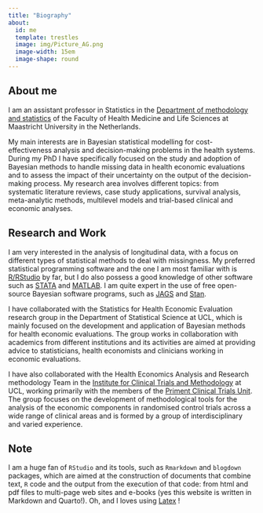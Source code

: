 ```yaml
---
title: "Biography"
about:
  id: me
  template: trestles
  image: img/Picture_AG.png
  image-width: 15em
  image-shape: round
---
```


:::{#me}

## About me

I am an assistant professor in Statistics in the [Department of methodology and statistics](https://www.maastrichtuniversity.nl/about-um/faculties/psychology-and-neuroscience/departments/department-methodology-and-statistics) of the Faculty of Health Medicine and Life Sciences at Maastricht University in the Netherlands.

My main interests are in Bayesian statistical modelling for cost-effectiveness analysis and decision-making problems in the health systems. During my PhD I have specifically focused on the study and adoption of Bayesian methods to handle missing data in health economic evaluations and to assess the impact of their uncertainty on the output of the decision-making process. My research area involves different topics: from systematic literature reviews, case study applications, survival analysis, meta-analytic methods, multilevel models and trial-based clinical and economic analyses. 

## Research and Work

I am very interested in the analysis of longitudinal data, with a focus on different types of statistical methods to deal with missingness. My preferred statistical programming software and the one I am most familiar with is [R/RStudio](https://posit.co/) by far, but I do also possess a good knowledge of other software such as [STATA](https://www.stata-uk.com/) and [MATLAB](https://uk.mathworks.com/). I am quite expert in the use of free open-source Bayesian software programs, such as [JAGS](https://mcmc-jags.sourceforge.io/) and [Stan](https://mc-stan.org/).

I have collaborated with the Statistics for Health Economic Evaluation research group in the Department of Statistical Science at UCL, which is mainly focused on the development and application of Bayesian methods for health economic evaluations. The group works in collaboration with academics from different institutions and its activities are aimed at providing advice to statisticians, health economists and clinicians working in economic evaluations.

I have also collaborated with the Health Economics Analysis and Research methodology Team in the [Institute for Clinical Trials and Methodology](https://www.ucl.ac.uk/clinical-trials-and-methodology/) at UCL, working primarily with the members of the [Priment Clinical Trials Unit](https://www.ucl.ac.uk/clinical-trials-and-methodology/about/priment). The group focuses on the development of methodological tools for the analysis of the economic components in randomised control trials across a wide range of clinical areas and is formed by a group of interdisciplinary and varied experience.

## Note

I am a huge fan of `RStudio` and its tools, such as `Rmarkdown` and `blogdown` packages, which are aimed at the construction of documents that combine text, `R` code and the output from the execution of that code: from html and pdf files to multi-page web sites and e-books (yes this website is written in Markdown and Quarto!). Oh, and I loves using [Latex](https://www.latex-project.org/) !

:::
